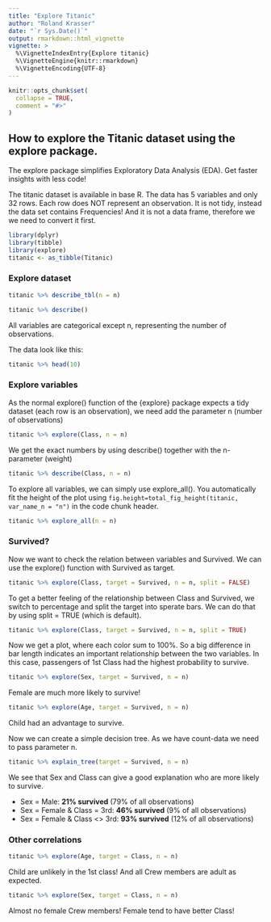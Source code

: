 ```yaml
---
title: "Explore Titanic"
author: "Roland Krasser"
date: "`r Sys.Date()`"
output: rmarkdown::html_vignette
vignette: >
  %\VignetteIndexEntry{Explore titanic}
  %\VignetteEngine{knitr::rmarkdown}
  %\VignetteEncoding{UTF-8}
---
```


```r
knitr::opts_chunk$set(
  collapse = TRUE,
  comment = "#>"
)
```

## How to explore the Titanic dataset using the explore package.

The explore package simplifies Exploratory Data Analysis (EDA). Get faster insights with less code!

The titanic dataset is available in base R. The data has 5 variables and only 32 rows. Each row does NOT represent an observation. It is not tidy, instead the data set contains Frequencies! And it is not a data frame, therefore we we need to convert it first.

```r
library(dplyr)
library(tibble)
library(explore)
titanic <- as_tibble(Titanic)
```

### Explore dataset

```r
titanic %>% describe_tbl(n = n)
```

```r
titanic %>% describe()
```

All variables are categorical except n, representing the number of observations.

The data look like this:

```r
titanic %>% head(10)
```

### Explore variables

As the normal explore() function of the {explore} package expects a tidy dataset (each row is an observation), we need add the parameter n (number of observations)

```r
titanic %>% explore(Class, n = n)
```

We get the exact numbers by using describe() together with the n-parameter (weight)

```r
titanic %>% describe(Class, n = n)
```

To explore all variables, we can simply use explore_all(). You automatically fit the height of the plot using `fig.height=total_fig_height(titanic, var_name_n = "n")` in the code chunk header.

```r
titanic %>% explore_all(n = n)
```

### Survived?

Now we want to check the relation between variables and Survived. We can use the explore() function with Survived as target.

```r
titanic %>% explore(Class, target = Survived, n = n, split = FALSE)
```

To get a better feeling of the relationship between Class and Survived, we switch to percentage and split the target into sperate bars. We can do that by using split = TRUE (which is default).

```r
titanic %>% explore(Class, target = Survived, n = n, split = TRUE)
```

Now we get a plot, where each color sum to 100%. So a big difference in bar length indicates an important relationship between the two variables. In this case, passengers of 1st Class had the highest probability to survive.

```r
titanic %>% explore(Sex, target = Survived, n = n)
```

Female are much more likely to survive!

```r
titanic %>% explore(Age, target = Survived, n = n)
```

Child had an advantage to survive.

Now we can create a simple decision tree. As we have count-data we need to pass parameter n.

```r
titanic %>% explain_tree(target = Survived, n = n)
```

We see that Sex and Class can give a good explanation who are more likely to survive.

* Sex = Male: **21% survived** (79% of all observations)
* Sex = Female & Class = 3rd: **46% survived** (9% of all observations)
* Sex = Female & Class <> 3rd: **93% survived** (12% of all observations)

### Other correlations

```r
titanic %>% explore(Age, target = Class, n = n)
```

Child are unlikely in the 1st class! And all Crew members are adult as expected.

```r
titanic %>% explore(Sex, target = Class, n = n)
```

Almost no female Crew members! Female tend to have better Class!
